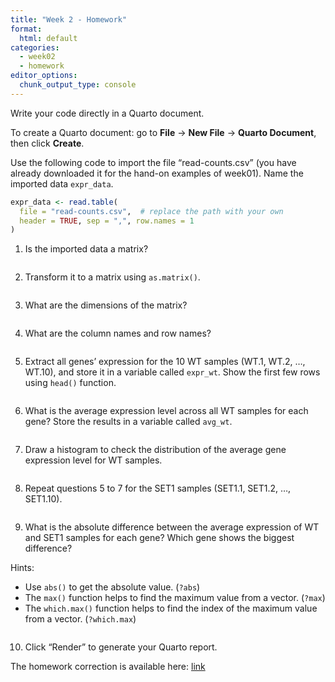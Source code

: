 ```yaml
---
title: "Week 2 - Homework"
format: 
  html: default
categories: 
  - week02
  - homework
editor_options: 
  chunk_output_type: console
---
```


Write your code directly in a Quarto document.

To create a Quarto document: go to **File** -> **New File** -> **Quarto Document**, then click **Create**.


Use the following code to import the file "read-counts.csv" 
(you have already downloaded it for the hand-on examples of week01).
Name the imported data `expr_data`.

```r
expr_data <- read.table(
  file = "read-counts.csv",  # replace the path with your own
  header = TRUE, sep = ",", row.names = 1
)
```

1. Is the imported data a matrix?

```r

```

2. Transform it to a matrix using `as.matrix()`.

```r

```

3. What are the dimensions of the matrix?

```r

```

4. What are the column names and row names?

```r

```


5. Extract all genes' expression for the 10 WT samples (WT.1, WT.2, ..., WT.10),
and store it in a variable called `expr_wt`.
Show the first few rows using `head()` function.

```r

```

6. What is the average expression level across all WT samples for each gene?
Store the results in a variable called `avg_wt`.

```r

```

7. Draw a histogram to check the distribution of the average gene expression level for WT samples.

```r

```

8. Repeat questions 5 to 7 for the SET1 samples (SET1.1, SET1.2, ..., SET1.10).

```r

```

9. What is the absolute difference between the average expression of WT and SET1 samples for each gene? 
Which gene shows the biggest difference?

Hints:

- Use `abs()` to get the absolute value. (`?abs`)
- The `max()` function helps to find the maximum value from a vector. (`?max`)
- The `which.max()` function helps to find the index of the maximum value from a vector. (`?which.max`)

```r

```


10. Click "Render" to generate your Quarto report.


The homework correction is available here:
[link](https://raw.githubusercontent.com/InforBio/IOC/refs/heads/main/ioc_r/week02/.r_w02_work_corr.qmd)
